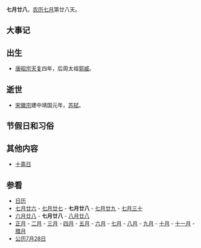 {{Lunar07Calendar}}
'''七月廿八'''，[[农历|农历]][[七月_(农历)|七月]]第廿八天。

== 大事记 ==

== 出生 ==
*[[唐昭宗|唐昭宗]][[天复_(唐朝)|天复]]四年，后周太祖[[郭威|郭威]]。

== 逝世 ==
*[[宋徽宗|宋徽宗]]建中靖国元年，[[苏轼|苏轼]]。
== 节假日和习俗 ==

== 其他内容 ==
*[[十斋日|十斋日]]

== 参看 ==
*[[历史上的今天|日历]]
*[[七月廿六|七月廿六]] - [[七月廿七|七月廿七]] - '''七月廿八''' - [[七月廿九|七月廿九]] - [[七月三十|七月三十]]
*[[六月廿八|六月廿八]] - '''七月廿八''' - [[八月廿八|八月廿八]]
*[[正月|正月]] - [[二月_(农历)|二月]] - [[三月_(农历)|三月]] - [[四月_(农历)|四月]] - [[五月_(农历)|五月]] - [[六月_(农历)|六月]] - [[七月_(农历)|七月]] - [[八月_(农历)|八月]] - [[九月_(农历)|九月]] - [[十月_(农历)|十月]] - [[十一月_(农历)|十一月]] - [[腊月|腊月]]
*[[公历|公历]][[7月28日|7月28日]]